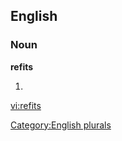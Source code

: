 ==English==

===Noun===
'''refits'''

# {{plural of|[[refit]]}}

[[Category:English plurals]]

[[vi:refits]]